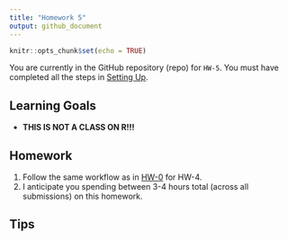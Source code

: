 ```yaml
---
title: "Homework 5"
output: github_document
---
```


```r
knitr::opts_chunk$set(echo = TRUE)
```


You are currently in the GitHub repository (repo) for `HW-5`. You must have
completed all the steps in [Setting 
Up](https://rudeboybert.github.io/MATH216/jekyll/update/2016/09/12/getting-started.html).




## Learning Goals

* **THIS IS NOT A CLASS ON R!!!**




## Homework

1. Follow the same workflow as in <a target="_blank" class="page-link"
href="https://github.com/2016-09-Middlebury-Data-Science/HW-0#homework">HW-0</a>
for HW-4.
1. I anticipate you spending between 3-4 hours total (across all submissions) on this 
homework.




## Tips